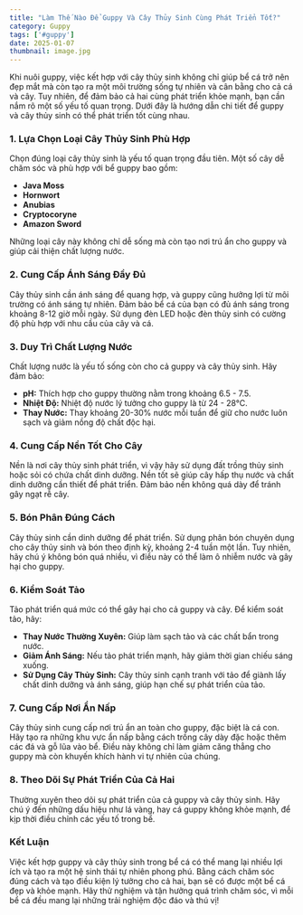 ```yaml
---
title: "Làm Thế Nào Để Guppy Và Cây Thủy Sinh Cùng Phát Triển Tốt?"
category: Guppy
tags: ['#guppy']
date: 2025-01-07
thumbnail: image.jpg
---
```


Khi nuôi guppy, việc kết hợp với cây thủy sinh không chỉ giúp bể cá trở nên đẹp mắt mà còn tạo ra một môi trường sống tự nhiên và cân bằng cho cả cá và cây. Tuy nhiên, để đảm bảo cả hai cùng phát triển khỏe mạnh, bạn cần nắm rõ một số yếu tố quan trọng. Dưới đây là hướng dẫn chi tiết để guppy và cây thủy sinh có thể phát triển tốt cùng nhau.

### 1. **Lựa Chọn Loại Cây Thủy Sinh Phù Hợp**

Chọn đúng loại cây thủy sinh là yếu tố quan trọng đầu tiên. Một số cây dễ chăm sóc và phù hợp với bể guppy bao gồm:
- **Java Moss**
- **Hornwort**
- **Anubias**
- **Cryptocoryne**
- **Amazon Sword**

Những loại cây này không chỉ dễ sống mà còn tạo nơi trú ẩn cho guppy và giúp cải thiện chất lượng nước.

### 2. **Cung Cấp Ánh Sáng Đầy Đủ**

Cây thủy sinh cần ánh sáng để quang hợp, và guppy cũng hưởng lợi từ môi trường có ánh sáng tự nhiên. Đảm bảo bể cá của bạn có đủ ánh sáng trong khoảng 8-12 giờ mỗi ngày. Sử dụng đèn LED hoặc đèn thủy sinh có cường độ phù hợp với nhu cầu của cây và cá. 

### 3. **Duy Trì Chất Lượng Nước**

Chất lượng nước là yếu tố sống còn cho cả guppy và cây thủy sinh. Hãy đảm bảo:
- **pH:** Thích hợp cho guppy thường nằm trong khoảng 6.5 - 7.5.
- **Nhiệt Độ:** Nhiệt độ nước lý tưởng cho guppy là từ 24 - 28°C.
- **Thay Nước:** Thay khoảng 20-30% nước mỗi tuần để giữ cho nước luôn sạch và giảm nồng độ chất độc hại.

### 4. **Cung Cấp Nền Tốt Cho Cây**

Nền là nơi cây thủy sinh phát triển, vì vậy hãy sử dụng đất trồng thủy sinh hoặc sỏi có chứa chất dinh dưỡng. Nền tốt sẽ giúp cây hấp thụ nước và chất dinh dưỡng cần thiết để phát triển. Đảm bảo nền không quá dày để tránh gây ngạt rễ cây.

### 5. **Bón Phân Đúng Cách**

Cây thủy sinh cần dinh dưỡng để phát triển. Sử dụng phân bón chuyên dụng cho cây thủy sinh và bón theo định kỳ, khoảng 2-4 tuần một lần. Tuy nhiên, hãy chú ý không bón quá nhiều, vì điều này có thể làm ô nhiễm nước và gây hại cho guppy.

### 6. **Kiểm Soát Tảo**

Tảo phát triển quá mức có thể gây hại cho cả guppy và cây. Để kiểm soát tảo, hãy:
- **Thay Nước Thường Xuyên:** Giúp làm sạch tảo và các chất bẩn trong nước.
- **Giảm Ánh Sáng:** Nếu tảo phát triển mạnh, hãy giảm thời gian chiếu sáng xuống.
- **Sử Dụng Cây Thủy Sinh:** Cây thủy sinh cạnh tranh với tảo để giành lấy chất dinh dưỡng và ánh sáng, giúp hạn chế sự phát triển của tảo.

### 7. **Cung Cấp Nơi Ẩn Nấp**

Cây thủy sinh cung cấp nơi trú ẩn an toàn cho guppy, đặc biệt là cá con. Hãy tạo ra những khu vực ẩn nấp bằng cách trồng cây dày đặc hoặc thêm các đá và gỗ lũa vào bể. Điều này không chỉ làm giảm căng thẳng cho guppy mà còn khuyến khích hành vi tự nhiên của chúng.

### 8. **Theo Dõi Sự Phát Triển Của Cả Hai**

Thường xuyên theo dõi sự phát triển của cả guppy và cây thủy sinh. Hãy chú ý đến những dấu hiệu như lá vàng, hay cá guppy không khỏe mạnh, để kịp thời điều chỉnh các yếu tố trong bể. 

### Kết Luận

Việc kết hợp guppy và cây thủy sinh trong bể cá có thể mang lại nhiều lợi ích và tạo ra một hệ sinh thái tự nhiên phong phú. Bằng cách chăm sóc đúng cách và tạo điều kiện lý tưởng cho cả hai, bạn sẽ có được một bể cá đẹp và khỏe mạnh. Hãy thử nghiệm và tận hưởng quá trình chăm sóc, vì mỗi bể cá đều mang lại những trải nghiệm độc đáo và thú vị!